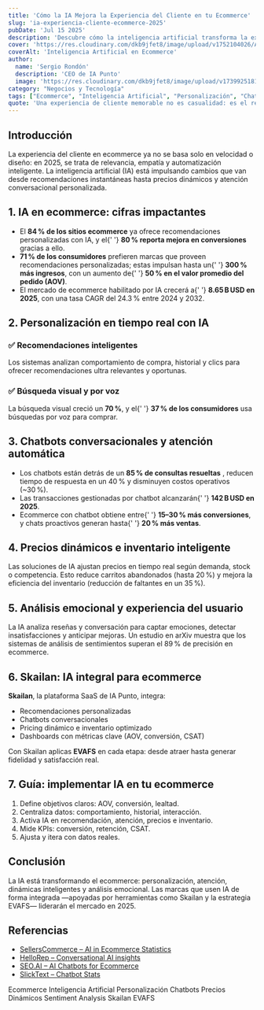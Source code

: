 ```yaml
---
title: 'Cómo la IA Mejora la Experiencia del Cliente en tu Ecommerce'
slug: 'ia-experiencia-cliente-ecommerce-2025'
pubDate: 'Jul 15 2025'
description: 'Descubre cómo la inteligencia artificial transforma la experiencia del cliente en ecommerce: desde personalización hasta chatbots, precios dinámicos, análisis emocional y automatización integral.'
cover: 'https://res.cloudinary.com/dkb9jfet8/image/upload/v1752104026/Artificial-Intelligence_q0utvc.png'
coverAlt: 'Inteligencia Artificial en Ecommerce'
author:
  name: 'Sergio Rondón'
  description: 'CEO de IA Punto'
  image: 'https://res.cloudinary.com/dkb9jfet8/image/upload/v1739925181/sergio_gdcaeh.png'
category: "Negocios y Tecnología"
tags: ["Ecommerce", "Inteligencia Artificial", "Personalización", "Chatbots", "Precios Dinámicos", "Sentiment Analysis", "EVAFS"]
quote: 'Una experiencia de cliente memorable no es casualidad: es el resultado de combinar empatía humana con inteligencia artificial estratégica.'
---
```


<h2 id="introduccion">Introducción</h2>

La experiencia del cliente en ecommerce ya no se basa solo en velocidad o diseño: en 2025, se trata de relevancia, empatía y automatización inteligente. La inteligencia artificial (IA) está impulsando cambios que van desde recomendaciones instantáneas hasta precios dinámicos y atención conversacional personalizada.

<h2 id="cifras-impactantes">1. IA en ecommerce: cifras impactantes</h2>
<ul>
  <li>
    El <strong>84 % de los sitios ecommerce</strong> ya ofrece recomendaciones
    personalizadas con IA, y el{' '}
    <strong>80 % reporta mejora en conversiones</strong> gracias a ello.
  </li>
  <li>
    <strong>71 % de los consumidores</strong> prefieren marcas que proveen
    recomendaciones personalizadas; estas impulsan hasta un{' '}
    <strong>300 % más ingresos</strong>, con un aumento de{' '}
    <strong>50 % en el valor promedio del pedido (AOV)</strong>.
  </li>
  <li>
    El mercado de ecommerce habilitado por IA crecerá a{' '}
    <strong>8.65 B USD en 2025</strong>, con una tasa CAGR del 24.3 % entre 2024
    y 2032.
  </li>
</ul>

<h2 id="personalizacion-tiempo-real">
  2. Personalización en tiempo real con IA
</h2>
<h3 id="recomendaciones-inteligentes">✅ Recomendaciones inteligentes</h3>
<p>
  Los sistemas analizan comportamiento de compra, historial y clics para ofrecer
  recomendaciones ultra relevantes y oportunas.
</p>
<h3 id="busqueda-visual-voz">✅ Búsqueda visual y por voz</h3>
<p>
  La búsqueda visual creció un <strong>70 %</strong>, y el{' '}
  <strong>37 % de los consumidores</strong> usa búsquedas por voz para comprar.
</p>

<h2 id="chatbots-atencion">
  3. Chatbots conversacionales y atención automática
</h2>
<ul>
  <li>
    Los chatbots están detrás de un <strong>85 % de consultas resueltas</strong>
    , reducen tiempo de respuesta en un 40 % y disminuyen costos operativos
    (~30 %).
  </li>
  <li>
    Las transacciones gestionadas por chatbot alcanzarán{' '}
    <strong>142 B USD en 2025</strong>.
  </li>
  <li>
    Ecommerce con chatbot obtiene entre{' '}
    <strong>15–30 % más conversiones</strong>, y chats proactivos generan hasta{' '}
    <strong>20 % más ventas</strong>.
  </li>
</ul>

<h2 id="precios-inventario">4. Precios dinámicos e inventario inteligente</h2>
<p>
  Las soluciones de IA ajustan precios en tiempo real según demanda, stock o
  competencia. Esto reduce carritos abandonados (hasta 20 %) y mejora la
  eficiencia del inventario (reducción de faltantes en un 35 %).
</p>

<h2 id="analisis-emocional">5. Análisis emocional y experiencia del usuario</h2>
<p>
  La IA analiza reseñas y conversación para captar emociones, detectar
  insatisfacciones y anticipar mejoras. Un estudio en arXiv muestra que los
  sistemas de análisis de sentimientos superan el 89 % de precisión en
  ecommerce.
</p>

<h2 id="skailan">6. Skailan: IA integral para ecommerce</h2>
<p>
  <strong>Skailan</strong>, la plataforma SaaS de IA Punto, integra:
</p>
<ul>
  <li>Recomendaciones personalizadas</li>
  <li>Chatbots conversacionales</li>
  <li>Pricing dinámico e inventario optimizado</li>
  <li>Dashboards con métricas clave (AOV, conversión, CSAT)</li>
</ul>
<p>
  Con Skailan aplicas <strong>EVAFS</strong> en cada etapa: desde atraer hasta
  generar fidelidad y satisfacción real.
</p>

<h2 id="guia-implementacion">7. Guía: implementar IA en tu ecommerce</h2>
<ol>
  <li>Define objetivos claros: AOV, conversión, lealtad.</li>
  <li>Centraliza datos: comportamiento, historial, interacción.</li>
  <li>Activa IA en recomendación, atención, precios e inventario.</li>
  <li>Mide KPIs: conversión, retención, CSAT.</li>
  <li>Ajusta y itera con datos reales.</li>
</ol>

<h2 id="conclusion">Conclusión</h2>

La IA está transformando el ecommerce: personalización, atención, dinámicas inteligentes y análisis emocional. Las marcas que usen IA de forma integrada —apoyadas por herramientas como Skailan y la estrategia EVAFS— liderarán el mercado en 2025.

<h2 id="referencias">Referencias</h2>
<ul>
  <li>
    <a
      href="https://www.sellerscommerce.com/blog/ai-in-ecommerce-statistics/"
      target="_blank"
      rel="noopener noreferrer"
    >
      SellersCommerce – AI in Ecommerce Statistics
    </a>
  </li>
  <li>
    <a
      href="https://www.hellorep.ai/blog/the-future-of-ai-in-ecommerce-40-statistics-on-conversational-ai-agents-for-2025"
      target="_blank"
      rel="noopener noreferrer"
    >
      HelloRep – Conversational AI insights
    </a>
  </li>
  <li>
    <a
      href="https://seo.ai/blog/ai-chatbots-for-ecommerce"
      target="_blank"
      rel="noopener noreferrer"
    >
      SEO.AI – AI Chatbots for Ecommerce
    </a>
  </li>
  <li>
    <a
      href="https://www.slicktext.com/blog/2020/04/chatbot-statistics/"
      target="_blank"
      rel="noopener noreferrer"
    >
      SlickText – Chatbot Stats
    </a>
  </li>
</ul>

<div class="flex flex-wrap gap-2 mt-8">
  <span class="inline-block px-3 py-1 bg-primary-100 text-primary-700 text-xs font-semibold rounded-full shadow-sm">
    Ecommerce
  </span>
  <span class="inline-block px-3 py-1 bg-primary-100 text-primary-700 text-xs font-semibold rounded-full shadow-sm">
    Inteligencia Artificial
  </span>
  <span class="inline-block px-3 py-1 bg-primary-100 text-primary-700 text-xs font-semibold rounded-full shadow-sm">
    Personalización
  </span>
  <span class="inline-block px-3 py-1 bg-primary-100 text-primary-700 text-xs font-semibold rounded-full shadow-sm">
    Chatbots
  </span>
  <span class="inline-block px-3 py-1 bg-primary-100 text-primary-700 text-xs font-semibold rounded-full shadow-sm">
    Precios Dinámicos
  </span>
  <span class="inline-block px-3 py-1 bg-primary-100 text-primary-700 text-xs font-semibold rounded-full shadow-sm">
    Sentiment Analysis
  </span>
  <span class="inline-block px-3 py-1 bg-primary-100 text-primary-700 text-xs font-semibold rounded-full shadow-sm">
    Skailan
  </span>
  <span class="inline-block px-3 py-1 bg-primary-100 text-primary-700 text-xs font-semibold rounded-full shadow-sm">
    EVAFS
  </span>
</div>
